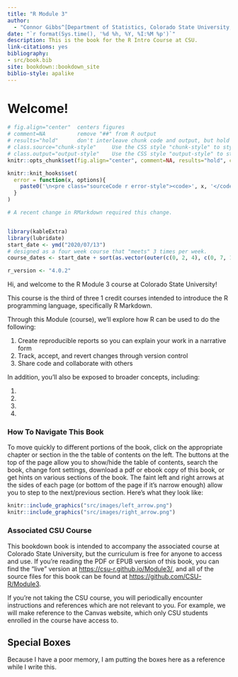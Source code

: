 ```yaml
--- 
title: "R Module 3"
author: 
  - "Connor Gibbs^[Department of Statistics, Colorado State University, connor.gibbs@colostate.edu]"
date: "`r format(Sys.time(), '%d %h, %Y, %I:%M %p')`"
description: This is the book for the R Intro Course at CSU.
link-citations: yes
bibliography:
- src/book.bib
site: bookdown::bookdown_site
biblio-style: apalike
---
```



# Welcome!

```r
# fig.align="center"  centers figures
# comment=NA          remove "##" from R output
# results="hold"      don't interleave chunk code and output, but hold all output until end of chunk.
# class.source="chunk-style"     Use the CSS style "chunk-style" to style code chunks
# class.output="output-style"    Use the CSS style "output-style" to style output of code chunks
knitr::opts_chunk$set(fig.align="center", comment=NA, results="hold", class.source="chunk-style", class.output="output-style")

knitr::knit_hooks$set(
  error = function(x, options){
    paste0('\n<pre class="sourceCode r error-style"><code>', x, '</code></pre>')
  }
)

# A recent change in RMarkdown required this change. 


library(kableExtra)
library(lubridate)
start_date <- ymd("2020/07/13")
# designed as a four week course that "meets" 3 times per week.
course_dates <- start_date + sort(as.vector(outer(c(0, 2, 4), c(0, 7, 14, 21), "+")))

r_version <- "4.0.2"
```

Hi, and welcome to the R Module 3 course at Colorado State University!

This course is the third of three 1 credit courses intended to introduce the R programming language, specifically R Markdown.

Through this Module (course), we'll explore how R can be used to do the following:

1. Create reproducible reports so you can explain your work in a narrative form
2. Track, accept, and revert changes through version control
3. Share code and collaborate with others

In addition, you'll also be exposed to broader concepts, including:

1. 
1. 
1. 
1.

### How To Navigate This Book

To move quickly to different portions of the book, click on the appropriate chapter or section in the the table of contents on the left.
The buttons at the top of the page allow you to show/hide the table of contents, search the book, change font settings, download a pdf or ebook copy of this book, or get hints on various sections of the book.
The faint left and right arrows at the sides of each page (or bottom of the page if it's narrow enough) allow you to step to the next/previous section.
Here's what they look like:
```r
knitr::include_graphics("src/images/left_arrow.png")
knitr::include_graphics("src/images/right_arrow.png")
```

### Associated CSU Course

This bookdown book is intended to accompany the associated course at Colorado State University, but the curriculum is free for anyone to access and use.
If you're reading the PDF or EPUB version of this book, you can find the "live" version at [https://csu-r.github.io/Module3/](https://csu-r.github.io/Module3/), and all of the source files for this book can be found at [https://github.com/CSU-R/Module3](https://github.com/CSU-R/Module3).

If you're not taking the CSU course, you will periodically encounter instructions and references which are not relevant to you. For example, we will make reference to the Canvas website, which only CSU students enrolled in the course have access to.

## Special Boxes

Because I have a poor memory, I am putting the boxes here as a reference while I write this.

